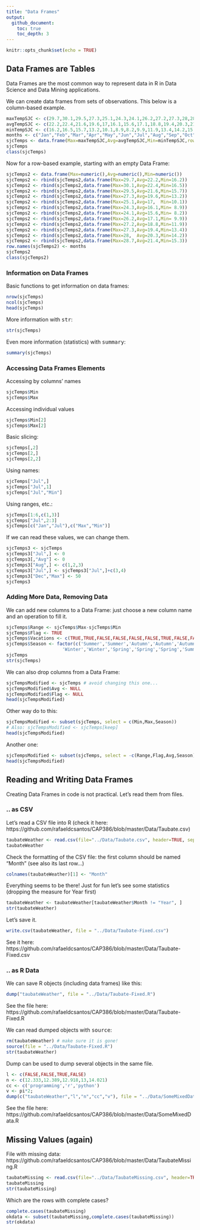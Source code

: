 ```yaml
---
title: "Data Frames"
output:   
  github_document:
    toc: true
    toc_depth: 3
---
```


```r
knitr::opts_chunk$set(echo = TRUE)
```
## Data Frames are Tables

Data Frames are the most common way to represent data in R in Data Science and Data Mining applications.

We can create data frames from sets of observations. This below is a column-based example.

```r
maxTempSJC <- c(29.7,30.1,29.5,27.3,25.1,24.3,24.1,26.2,27.2,27.3,28,28.7)
avgTempSJC <- c(22.2,22.4,21.6,19.6,17,16.1,15.6,17.1,18.8,19.4,20.3,21.4)
minTempSJC <- c(16.2,16.5,15.7,13.2,10.1,8.9,8.2,9.9,11.9,13.4,14.2,15.3)
months <- c("Jan","Feb","Mar","Apr","May","Jun","Jul","Aug","Sep","Oct","Nov","Dec")
sjcTemps <- data.frame(Max=maxTempSJC,Avg=avgTempSJC,Min=minTempSJC,row.names = months)
sjcTemps
class(sjcTemps)
```
Now for a row-based example, starting with an empty Data Frame:

```r
sjcTemps2 <- data.frame(Max=numeric(),Avg=numeric(),Min=numeric())
sjcTemps2 <- rbind(sjcTemps2,data.frame(Max=29.7,Avg=22.2,Min=16.2))
sjcTemps2 <- rbind(sjcTemps2,data.frame(Max=30.1,Avg=22.4,Min=16.5))
sjcTemps2 <- rbind(sjcTemps2,data.frame(Max=29.5,Avg=21.6,Min=15.7))
sjcTemps2 <- rbind(sjcTemps2,data.frame(Max=27.3,Avg=19.6,Min=13.2))
sjcTemps2 <- rbind(sjcTemps2,data.frame(Max=25.1,Avg=17,  Min=10.1))
sjcTemps2 <- rbind(sjcTemps2,data.frame(Max=24.3,Avg=16.1,Min= 8.9))
sjcTemps2 <- rbind(sjcTemps2,data.frame(Max=24.1,Avg=15.6,Min= 8.2))
sjcTemps2 <- rbind(sjcTemps2,data.frame(Max=26.2,Avg=17.1,Min= 9.9))
sjcTemps2 <- rbind(sjcTemps2,data.frame(Max=27.2,Avg=18.8,Min=11.9))
sjcTemps2 <- rbind(sjcTemps2,data.frame(Max=27.3,Avg=19.4,Min=13.4))
sjcTemps2 <- rbind(sjcTemps2,data.frame(Max=28,  Avg=20.3,Min=14.2))
sjcTemps2 <- rbind(sjcTemps2,data.frame(Max=28.7,Avg=21.4,Min=15.3))
row.names(sjcTemps2) <- months
sjcTemps2
class(sjcTemps2)
```

### Information on Data Frames

Basic functions to get information on data frames:
```r
nrow(sjcTemps)
ncol(sjcTemps)
head(sjcTemps)
```

More information with <tt>str</tt>:
```r
str(sjcTemps)
```
Even more information (statistics) with <tt>summary</tt>:
```r
summary(sjcTemps)
```

### Accessing Data Frames Elements

Accessing by columns' names

```r
sjcTemps$Min
sjcTemps$Max
```

Accessing individual values

```r
sjcTemps$Min[2]
sjcTemps$Max[2]
```

Basic slicing:

```r
sjcTemps[,2]
sjcTemps[2,]
sjcTemps[2,2]
```

Using names:

```r
sjcTemps["Jul",]
sjcTemps["Jul",1]
sjcTemps["Jul","Min"]
```

Using ranges, etc.:

```r
sjcTemps[1:6,c(1,3)]
sjcTemps["Jul",2:3]
sjcTemps[c("Jan","Jul"),c("Max","Min")]
```

If we can read these values, we can change them.

```r
sjcTemps3 <- sjcTemps
sjcTemps3["Jul",] <- 0
sjcTemps3[,"Avg"] <- 0
sjcTemps3["Aug",] <- c(1,2,3)
sjcTemps3["Jul",] <- sjcTemps3["Jul",]+c(3,4)
sjcTemps3["Dec","Max"] <- 50
sjcTemps3
```

### Adding More Data, Removing Data

We can add new columns to a Data Frame: just choose a new column name and an operation to fill it.
```r
sjcTemps$Range <- sjcTemps$Max-sjcTemps$Min
sjcTemps$Flag <- TRUE
sjcTemps$Vacations <- c(TRUE,TRUE,FALSE,FALSE,FALSE,FALSE,TRUE,FALSE,FALSE,FALSE,FALSE,TRUE)
sjcTemps$Season <- factor(c('Summer','Summer','Autumn','Autumn','Autumn','Winter',
                     'Winter','Winter','Spring','Spring','Spring','Summer'))
sjcTemps
str(sjcTemps)
```

We can also drop columns from a Data Frame:
```r
sjcTempsModified <- sjcTemps # avoid changing this one...
sjcTempsModified$Avg <- NULL
sjcTempsModified$Flag <- NULL
head(sjcTempsModified)
```

Other way do to this:
```r
sjcTempsModified <- subset(sjcTemps, select = c(Min,Max,Season))
# Also: sjcTempsModified <- sjcTemps[keep]
head(sjcTempsModified)
```

Another one:
```r
sjcTempsModified <- subset(sjcTemps, select = -c(Range,Flag,Avg,Season))
head(sjcTempsModified)
```

## Reading and Writing Data Frames

Creating Data Frames in code is not practical. Let's read them from files.

### .. as CSV

Let's read a CSV file into R (check it here: https://github.com/rafaeldcsantos/CAP386/blob/master/Data/Taubate.csv)


```r
taubateWeather <- read.csv(file="../Data/Taubate.csv", header=TRUE, sep=",", stringsAsFactors=FALSE)
taubateWeather
```

Check the formatting of the CSV file: the first column should be named "Month" (see also its last row...)

```r
colnames(taubateWeather)[1] <- "Month"
```

Everything seems to be there! Just for fun let's see some statistics (dropping the measure for Year first)
```r
taubateWeather <- taubateWeather[taubateWeather$Month != "Year", ]
str(taubateWeather)
```

Let's save it.

```r
write.csv(taubateWeather, file = "../Data/Taubate-Fixed.csv")
```
See it here: 
https://github.com/rafaeldcsantos/CAP386/blob/master/Data/Taubate-Fixed.csv

### .. as R Data

We can save R objects (including data frames) like this:

```r
dump("taubateWeather", file = "../Data/Taubate-Fixed.R")
```

See the file here:
https://github.com/rafaeldcsantos/CAP386/blob/master/Data/Taubate-Fixed.R

We can read dumped objects with <tt>source</tt>:

```r
rm(taubateWeather) # make sure it is gone!
source(file = "../Data/Taubate-Fixed.R")
str(taubateWeather)
```

Dump can be used to dump several objects in the same file.

```r
l <- c(FALSE,FALSE,TRUE,FALSE)
n <- c(12.333,12.389,12.918,13,14.021)
cc <- c('programming','r','python')
v <- pi*2;
dump(c("taubateWeather","l","n","cc","v"), file = "../Data/SomeMixedData.R")
```

See the file here:
https://github.com/rafaeldcsantos/CAP386/blob/master/Data/SomeMixedData.R

## Missing Values (again)

File with missing data: https://github.com/rafaeldcsantos/CAP386/blob/master/Data/TaubateMissing.R

```r
taubateMissing <- read.csv(file="../Data/TaubateMissing.csv", header=TRUE, sep=",", stringsAsFactors=FALSE)
taubateMissing
str(taubateMissing)
```

Which are the rows with complete cases?

```r
complete.cases(taubateMissing)
okdata <- subset(taubateMissing,complete.cases(taubateMissing))
str(okdata)
```



